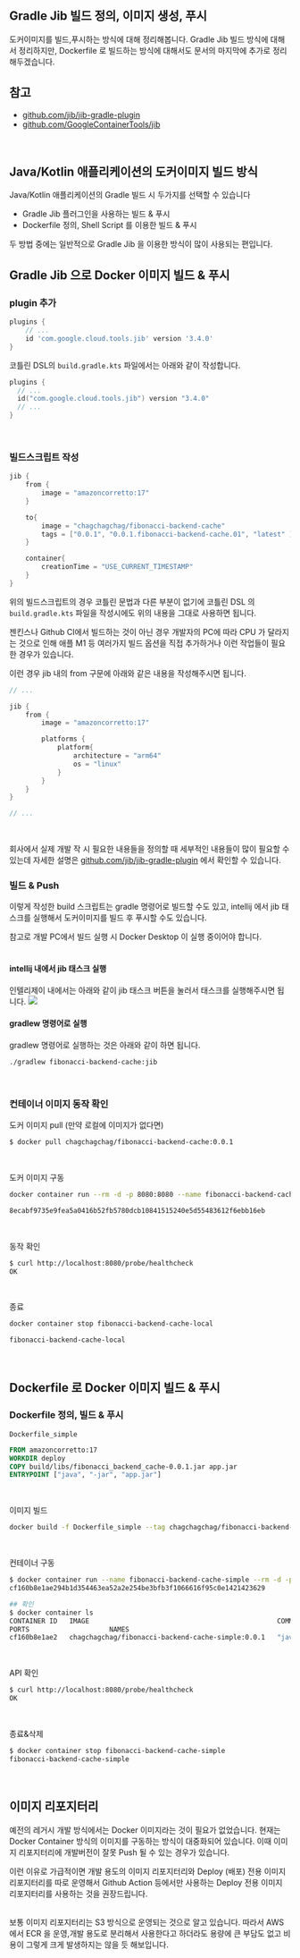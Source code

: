 ## Gradle Jib 빌드 정의, 이미지 생성, 푸시

도커이미지를 빌드,푸시하는 방식에 대해 정리해봅니다. Gradle Jib 빌드 방식에 대해서 정리하지만, Dockerfile 로 빌드하는 방식에 대해서도 문서의 마지막에 추가로 정리해두겠습니다.

## 참고
- [github.com/jib/jib-gradle-plugin](https://github.com/GoogleContainerTools/jib/tree/master/jib-gradle-plugin)
- [github.com/GoogleContainerTools/jib](https://github.com/GoogleContainerTools/jib)
<br/>


## Java/Kotlin 애플리케이션의 도커이미지 빌드 방식
Java/Kotlin 애플리케이션의 Gradle 빌드 시 두가지를 선택할 수 있습니다
- Gradle Jib 플러그인을 사용하는 빌드 & 푸시
- Dockerfile 정의, Shell Script 를 이용한 빌드 & 푸시

두 방법 중에는 일반적으로 Gradle Jib 을 이용한 방식이 많이 사용되는 편입니다.
<br/>

## Gradle Jib 으로 Docker 이미지 빌드 & 푸시
### plugin 추가
```groovy filename="build.gradle" {0} copy
plugins {
    // ...
	id 'com.google.cloud.tools.jib' version '3.4.0'
}
```

코틀린 DSL의 `build.gradle.kts` 파일에서는 아래와 같이 작성합니다.
```kotlin
plugins {
  // ...
  id("com.google.cloud.tools.jib") version "3.4.0"
  // ...
}
``` 
<br/>

### 빌드스크립트 작성
```groovy filename="build.gradle" {0} copy
jib {
	from {
		image = "amazoncorretto:17"
	}

	to{
		image = "chagchagchag/fibonacci-backend-cache"
		tags = ["0.0.1", "0.0.1.fibonacci-backend-cache.01", "latest" ]
	}

	container{
		creationTime = "USE_CURRENT_TIMESTAMP"
	}
}
```

위의 빌드스크립트의 경우 코틀린 문법과 다른 부분이 없기에 코틀린 DSL 의 `build.gradle.kts` 파일을 작성시에도 위의 내용을 그대로 사용하면 됩니다.

젠킨스나 Github CI에서 빌드하는 것이 아닌 경우 개발자의 PC에 따라 CPU 가 달라지는 것으로 인해 애플 M1 등 여러가지 빌드 옵션을 직접 추가하거나 이런 작업들이 필요한 경우가 있습니다.

이런 경우 jib 내의 from 구문에 아래와 같은 내용을 작성해주시면 됩니다.
```groovy filename="build.gradle" {0} copy
// ...

jib {
    from {
        image = "amazoncorretto:17"

        platforms {
            platform{
                architecture = "arm64"
                os = "linux"
            }
        }
    }
}

// ...
```
<br/>


회사에서 실제 개발 작 시 필요한 내용들을 정의할 때 세부적인 내용들이 많이 필요할 수 있는데 자세한 설명은 [github.com/jib/jib-gradle-plugin](https://github.com/GoogleContainerTools/jib/tree/master/jib-gradle-plugin) 에서 확인할 수 있습니다.
<br/>


### 빌드 & Push
이렇게 작성한 build 스크립트는 gradle 명령어로 빌드할 수도 있고, intellij 에서 jib 태스크를 실행해서 도커이미지를 빌드 후 푸시할 수도 있습니다.<br/>

참고로 개발 PC에서 빌드 실행 시 Docker Desktop 이 실행 중이어야 합니다.<br/>
<br/>


#### intellij 내에서 jib 태스크 실행
인텔리제이 내에서는 아래와 같이 jib 태스크 버튼을 눌러서 태스크를 실행해주시면 됩니다.
![](./img/BACKEND-CACHE-JIB-BUILD/1.png)
<br/>


#### gradlew 명령어로 실행
gradlew 명령어로 실행하는 것은 아래와 같이 하면 됩니다.
```bash
./gradlew fibonacci-backend-cache:jib
```
<br/>

### 컨테이너 이미지 동작 확인
도커 이미지 pull (만약 로컬에 이미지가 없다면)
```bash
$ docker pull chagchagchag/fibonacci-backend-cache:0.0.1
```
<br/>

도커 이미지 구동
```bash
docker container run --rm -d -p 8080:8080 --name fibonacci-backend-cache-local chagchagchag/fibonacci-backend-cache:0.0.1

8ecabf9735e9fea5a0416b52fb5780dcb10841515240e5d55483612f6ebb16eb
```
<br/>

동작 확인
```bash
$ curl http://localhost:8080/probe/healthcheck
OK
```
<br/>

종료
```bash
docker container stop fibonacci-backend-cache-local

fibonacci-backend-cache-local
```
<br/>


## Dockerfile 로 Docker 이미지 빌드 & 푸시

### Dockerfile 정의, 빌드 & 푸시
`Dockerfile_simple`
```Dockerfile
FROM amazoncorretto:17
WORKDIR deploy
COPY build/libs/fibonacci_backend_cache-0.0.1.jar app.jar
ENTRYPOINT ["java", "-jar", "app.jar"]
```
<br/>

이미지 빌드
```bash
docker build -f Dockerfile_simple --tag chagchagchag/fibonacci-backend-cache-simple:0.0.1 .
```
<br/>

컨테이너 구동
```bash
$ docker container run --name fibonacci-backend-cache-simple --rm -d -p 8080:8080 chagchagchag/fibonacci-backend-cache-simple:0.0.1
cf160b8e1ae294b1d354463ea52a2e254be3bfb3f1066616f95c0e1421423629

## 확인
$ docker container ls
CONTAINER ID   IMAGE                                               COMMAND               CREATED         STATUS
PORTS                    NAMES
cf160b8e1ae2   chagchagchag/fibonacci-backend-cache-simple:0.0.1   "java -jar app.jar"   6 seconds ago   Up 4 seconds   0.0.0.0:8080->8080/tcp   fibonacci-backend-cache-simple
```
<br/>

API 확인
```bash
$ curl http://localhost:8080/probe/healthcheck
OK
```
<br/>

종료&삭제
```bash
$ docker container stop fibonacci-backend-cache-simple
fibonacci-backend-cache-simple
```
<br/>


## 이미지 리포지터리
예전의 레거시 개발 방식에서는 Docker 이미지라는 것이 필요가 없었습니다. 현재는 Docker Container 방식의 이미지를 구동하는 방식이 대중화되어 있습니다. 이때 이미지 리포지터리에 개발버전이 잘못 Push 될 수 있는 경우가 있습니다.<br/>

이런 이유로 가급적이면 개발 용도의 이미지 리포지터리와 Deploy (배포) 전용 이미지 리포지터리를 따로 운영해서 Github Action 등에서만 사용하는 Deploy 전용 이미지 리포지터리를 사용하는 것을 권장드립니다.<br/>
<br/>

보통 이미지 리포지터리는 S3 방식으로 운영되는 것으로 알고 있습니다. 따라서 AWS에서 ECR 을 운영,개발 용도로 분리해서 사용한다고 하더라도 용량에 큰 부담도 없고 비용이 그렇게 크게 발생하지는 않을 듯 해보입니다.<br/>
<br/>

